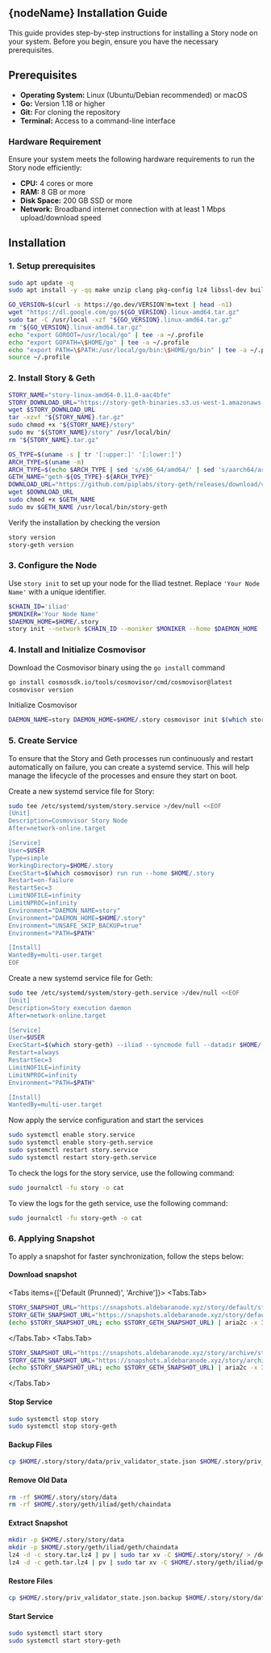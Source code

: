 

## {nodeName} Installation Guide

<Callout type="info">
  This guide provides step-by-step instructions for installing a Story node on your system. Before you begin, ensure you have the necessary prerequisites.
</Callout>


## Prerequisites

* **Operating System:** Linux (Ubuntu/Debian recommended) or macOS
* **Go:** Version 1.18 or higher
* **Git:** For cloning the repository
* **Terminal:**  Access to a command-line interface

### Hardware Requirement

<Callout type="warning">
  Ensure your system meets the following hardware requirements to run the Story node efficiently:
</Callout>

* **CPU:** 4 cores or more
* **RAM:** 8 GB or more
* **Disk Space:** 200 GB SSD or more
* **Network:** Broadband internet connection with at least 1 Mbps upload/download speed

## Installation
### 1. Setup prerequisites

```bash filename="Install Package" copy
sudo apt update -q
sudo apt install -y -qq make unzip clang pkg-config lz4 libssl-dev build-essential git jq ncdu bsdmainutils htop aria2 pv
```

```bash filename="Install Go" copy
GO_VERSION=$(curl -s https://go.dev/VERSION?m=text | head -n1)
wget "https://dl.google.com/go/${GO_VERSION}.linux-amd64.tar.gz"
sudo tar -C /usr/local -xzf "${GO_VERSION}.linux-amd64.tar.gz"
rm "${GO_VERSION}.linux-amd64.tar.gz"
echo "export GOROOT=/usr/local/go" | tee -a ~/.profile
echo "export GOPATH=\$HOME/go" | tee -a ~/.profile
echo "export PATH=\$PATH:/usr/local/go/bin:\$HOME/go/bin" | tee -a ~/.profile
source ~/.profile
```

### 2. Install Story & Geth

```bash filename="Install Story" copy
STORY_NAME="story-linux-amd64-0.11.0-aac4bfe"
STORY_DOWNLOAD_URL="https://story-geth-binaries.s3.us-west-1.amazonaws.com/story-public/${STORY_NAME}.tar.gz"
wget $STORY_DOWNLOAD_URL
tar -xzvf "${STORY_NAME}.tar.gz"
sudo chmod +x "${STORY_NAME}/story"
sudo mv "${STORY_NAME}/story" /usr/local/bin/
rm "${STORY_NAME}.tar.gz"
```

```bash filename="Install Geth" copy
OS_TYPE=$(uname -s | tr '[:upper:]' '[:lower:]')
ARCH_TYPE=$(uname -m)
ARCH_TYPE=$(echo $ARCH_TYPE | sed 's/x86_64/amd64/' | sed 's/aarch64/arm64/')
GETH_NAME="geth-${OS_TYPE}-${ARCH_TYPE}"
DOWNLOAD_URL="https://github.com/piplabs/story-geth/releases/download/v0.9.4/${GETH_NAME}"
wget $DOWNLOAD_URL
sudo chmod +x $GETH_NAME
sudo mv $GETH_NAME /usr/local/bin/story-geth
```

Verify the installation by checking the version
```bash copy
story version
story-geth version
```

### 3. Configure the Node
Use `story init` to set up your node for the Iliad testnet. Replace `'Your Node Name'` with a unique identifier.
```bash copy
$CHAIN_ID='iliad'
$MONIKER='Your Node Name'
$DAEMON_HOME=$HOME/.story
story init --network $CHAIN_ID --moniker $MONIKER --home $DAEMON_HOME
```

### 4. Install and Initialize Cosmovisor
Download the Cosmovisor binary using the `go install` command
```bash copy
go install cosmossdk.io/tools/cosmovisor/cmd/cosmovisor@latest
cosmovisor version
```
Initialize Cosmovisor
```bash copy
DAEMON_NAME=story DAEMON_HOME=$HOME/.story cosmovisor init $(which story)
```

### 5. Create Service

To ensure that the Story and Geth processes run continuously and restart automatically on failure, you can create a systemd service. This will help manage the lifecycle of the processes and ensure they start on boot.

Create a new systemd service file for Story:
```bash filename="Create Story Service" copy
sudo tee /etc/systemd/system/story.service >/dev/null <<EOF
[Unit]
Description=Cosmovisor Story Node
After=network-online.target

[Service]
User=$USER
Type=simple
WorkingDirectory=$HOME/.story
ExecStart=$(which cosmovisor) run run --home $HOME/.story
Restart=on-failure
RestartSec=3
LimitNOFILE=infinity
LimitNPROC=infinity
Environment="DAEMON_NAME=story"
Environment="DAEMON_HOME=$HOME/.story"
Environment="UNSAFE_SKIP_BACKUP=true"
Environment="PATH=$PATH"

[Install]
WantedBy=multi-user.target
EOF
```

Create a new systemd service file for Geth:
```bash filename="Create Geth Service" copy
sudo tee /etc/systemd/system/story-geth.service >/dev/null <<EOF
[Unit]
Description=Story execution daemon
After=network-online.target

[Service]
User=$USER
ExecStart=$(which story-geth) --iliad --syncmode full --datadir $HOME/.story/geth/iliad
Restart=always
RestartSec=3
LimitNOFILE=infinity
LimitNPROC=infinity
Environment="PATH=$PATH"

[Install]
WantedBy=multi-user.target
```

Now apply the service configuration and start the services
```bash copy
sudo systemctl enable story.service
sudo systemctl enable story-geth.service
sudo systemctl restart story.service
sudo systemctl restart story-geth.service
```

To check the logs for the story service, use the following command:
```bash copy
sudo journalctl -fu story -o cat
```
To view the logs for the geth service, use the following command:
```bash copy
sudo journalctl -fu story-geth -o cat
```

### 6. Applying Snapshot
To apply a snapshot for faster synchronization, follow the steps below:

#### Download snapshot
<Tabs items={['Default (Prunned)', 'Archive']}>
  <Tabs.Tab>
```bash copy
STORY_SNAPSHOT_URL="https://snapshots.aldebaranode.xyz/story/default/story.tar.lz4"
STORY_GETH_SNAPSHOT_URL="https://snapshots.aldebaranode.xyz/story/default/geth.tar.lz4"
(echo $STORY_SNAPSHOT_URL; echo $STORY_GETH_SNAPSHOT_URL) | aria2c -x 16 -s 16 -k 1M -i -
```
  </Tabs.Tab>
  <Tabs.Tab>
```bash copy
STORY_SNAPSHOT_URL="https://snapshots.aldebaranode.xyz/story/archive/story.tar.lz4"
STORY_GETH_SNAPSHOT_URL="https://snapshots.aldebaranode.xyz/story/archive/geth.tar.lz4"
(echo $STORY_SNAPSHOT_URL; echo $STORY_GETH_SNAPSHOT_URL) | aria2c -x 16 -s 16 -k 1M -i -
```
  </Tabs.Tab>
</Tabs>

#### Stop Service
```bash copy
sudo systemctl stop story
sudo systemctl stop story-geth
```

#### Backup Files
```bash copy
cp $HOME/.story/story/data/priv_validator_state.json $HOME/.story/priv_validator_state.json.backup
```

#### Remove Old Data
```bash copy
rm -rf $HOME/.story/story/data
rm -rf $HOME/.story/geth/iliad/geth/chaindata
```

#### Extract Snapshot
```bash copy
mkdir -p $HOME/.story/story/data
mkdir -p $HOME/.story/geth/iliad/geth/chaindata
lz4 -d -c story.tar.lz4 | pv | sudo tar xv -C $HOME/.story/story/ > /dev/null
lz4 -d -c geth.tar.lz4 | pv | sudo tar xv -C $HOME/.story/geth/iliad/geth/ > /dev/null
```

#### Restore Files
```bash copy
cp $HOME/.story/priv_validator_state.json.backup $HOME/.story/story/data/priv_validator_state.json
```

#### Start Service
```bash copy
sudo systemctl start story
sudo systemctl start story-geth
```